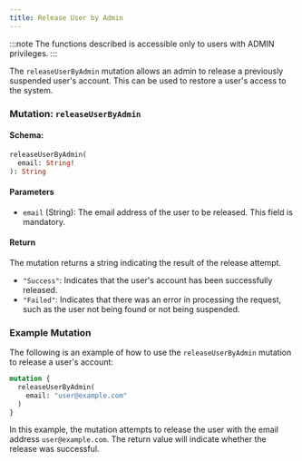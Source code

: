 ```yaml
---
title: Release User by Admin
---
```



:::note
The functions described is accessible only to users with ADMIN privileges.
:::

The `releaseUserByAdmin` mutation allows an admin to release a previously suspended user's account. This can be used to restore a user's access to the system.

### Mutation: `releaseUserByAdmin`

#### Schema:
```graphql
releaseUserByAdmin(
  email: String!
): String
```

#### Parameters

- `email` (String): The email address of the user to be released. This field is mandatory.

#### Return

The mutation returns a string indicating the result of the release attempt.

- `"Success"`: Indicates that the user's account has been successfully released.
- `"Failed"`: Indicates that there was an error in processing the request, such as the user not being found or not being suspended.

### Example Mutation

The following is an example of how to use the `releaseUserByAdmin` mutation to release a user's account:

```graphql
mutation {
  releaseUserByAdmin(
    email: "user@example.com"
  )
}
```

In this example, the mutation attempts to release the user with the email address `user@example.com`. The return value will indicate whether the release was successful.